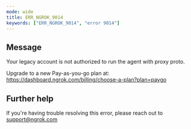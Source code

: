 ```yaml
---
mode: wide
title: ERR_NGROK_9014
keywords: ["ERR_NGROK_9014", "error 9014"]
---
```


## Message

Your legacy account is not authorized to run the agent with proxy proto.

Upgrade to a new Pay-as-you-go plan at: https://dashboard.ngrok.com/billing/choose-a-plan?plan=paygo

## Further help

If you're having trouble resolving this error, please reach out to [support@ngrok.com](mailto:support@ngrok.com?subject=Help%20with%20ERR_NGROK_9014)
